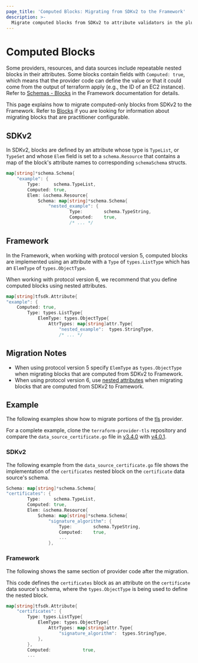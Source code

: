```yaml
---
page_title: 'Computed Blocks: Migrating from SDKv2 to the Framework'
description: >-
  Migrate computed blocks from SDKv2 to attribute validators in the plugin Framework.
---
```


# Computed Blocks

Some providers, resources, and data sources include repeatable nested blocks in their attributes. Some blocks contain
fields  with `Computed: true`, which means that the provider code can define the value or that it could come from the
output of terraform apply (e.g., the ID of an EC2 instance). Refer to [Schemas - Blocks](/plugin/framework/FIXME) in the
Framework documentation for details.

This page explains how to migrate computed-only blocks from SDKv2 to the Framework. Refer to
[Blocks](/plugin/framework/migrating/attributes-blocks/blocks) if you are looking for information about migrating blocks
that are practitioner configurable.

## SDKv2

In SDKv2, blocks are defined by an attribute whose type is `TypeList`, or `TypeSet` and whose `Elem` field is set to a
`schema.Resource` that contains a map of the block's attribute names to corresponding `schemaSchema` structs.

```go
map[string]*schema.Schema{
    "example": {
        Type:     schema.TypeList,
        Computed: true,
        Elem: &schema.Resource{
            Schema: map[string]*schema.Schema{
                "nested_example": {
                        Type:        schema.TypeString,
                        Computed:    true,
                        /* ... */
```

## Framework

In the Framework, when working with protocol version 5, computed blocks are implemented using an attribute with a `Type`
of `types.ListType` which has an `ElemType` of `types.ObjectType`.

When working with protocol version 6, we recommend that you define computed blocks using nested attributes.

```go
map[string]tfsdk.Attribute{
"example": {
    Computed: true,
        Type: types.ListType{
            ElemType: types.ObjectType{
                AttrTypes: map[string]attr.Type{
                    "nested_example":  types.StringType,
                    /* ... */

```
## Migration Notes

- When using protocol version 5 specify `ElemType` as `types.ObjectType` when migrating blocks that are computed from SDKv2 to Framework.
- When using protocol version 6, use [nested attributes](https://www.terraform.io/plugin/framework/schemas#attributes-1) when migrating blocks that are computed from SDKv2 to Framework.

## Example

The following examples show how to migrate portions of the [tls](https://github.com/hashicorp/terraform-provider-tls)
provider.

For a complete example, clone the
`terraform-provider-tls` repository and compare the `data_source_certificate.go` file in
[v3.4.0](https://github.com/hashicorp/terraform-provider-tls/blob/v3.4.0/internal/provider/data_source_certificate.go)
with
[v4.0.1](https://github.com/hashicorp/terraform-provider-tls/blob/v4.0.1/internal/provider/data_source_certificate.go).

### SDKv2

The following example from the `data_source_certificate.go` file shows the implementation of the `certificates` nested
block on the `certificate` data source's schema.

```go
Schema: map[string]*schema.Schema{
"certificates": {
        Type:     schema.TypeList,
        Computed: true,
        Elem: &schema.Resource{
            Schema: map[string]*schema.Schema{
                "signature_algorithm": {
                    Type:        schema.TypeString,
                    Computed:    true,
                    ...
                },
```

### Framework

The following shows the same section of provider code after the migration.

This code defines the `certificates` block as an attribute on the `certificate` data source's schema, where the
`types.ObjectType` is being used to define the nested block.

```go
map[string]tfsdk.Attribute{
    "certificates": {
        Type: types.ListType{
            ElemType: types.ObjectType{
                AttrTypes: map[string]attr.Type{
                    "signature_algorithm":  types.StringType,
            },
        },
        Computed:            true,
        ...
```
